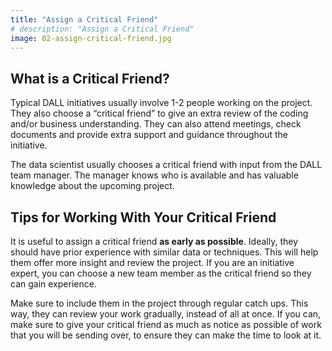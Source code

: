 ```yaml
---
title: "Assign a Critical Friend"
# description: "Assign a Critical Friend"
image: 02-assign-critical-friend.jpg
---
```


## What is a Critical Friend?
Typical DALL initiatives usually involve 1-2 people working on the project. They also choose a "critical friend" to give an extra review of the coding and/or business understanding. They can also attend meetings, check documents and provide extra support and guidance throughout the initiative.

The data scientist usually chooses a critical friend with input from the DALL team manager. The manager knows who is available and has valuable knowledge about the upcoming project.

## Tips for Working With Your Critical Friend
It is useful to assign a critical friend **as early as possible**. Ideally, they should have prior experience with similar data or techniques. This will help them offer more insight and review the project. If you are an initiative expert, you can choose a new team member as the critical friend so they can gain experience.

Make sure to include them in the project through regular catch ups. This way, they can review your work gradually, instead of all at once. If you can, make sure to give your critical friend as much as notice as possible of work that you will be sending over, to ensure they can make the time to look at it.